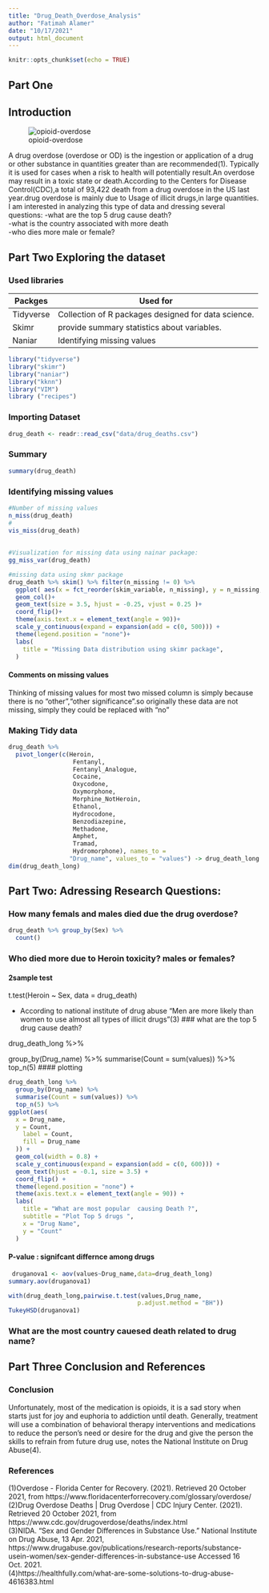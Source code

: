 ```yaml
---
title: "Drug_Death_Overdose_Analysis"
author: "Fatimah Alamer"
date: "10/17/2021"
output: html_document
---
```


```r
knitr::opts_chunk$set(echo = TRUE)
```



## **Part One** 
## Introduction
![opioid-overdose](opioid-overdose.jpg)  

 A drug overdose (overdose or OD) is the ingestion or application of a drug or other substance in quantities greater than are recommended(1). Typically it is used for cases when a risk to health will potentially result.An overdose may result in a toxic state or death.According to the Centers for Disease Control(CDC),a total of 93,422 death from a drug overdose in the US last year.drug overdose is mainly due to Usage of illicit drugs,in large quantities.
 I am interested in analyzing this type of data and dressing several  questions:
  -what are the top 5 drug cause death?  
  -what is the country associated with more death  
  -who dies more male or female?   


## **Part Two** Exploring the dataset

### Used  libraries 
Packges   | Used for 
--------  | --------
Tidyverse | Collection of R packages designed for data science.
Skimr     | provide summary statistics about variables.
Naniar    | Identifying missing values 

```r

library("tidyverse")
library("skimr")
library("naniar")
library("kknn")
library("VIM")
library ("recipes")

```

### Importing Dataset
```r
drug_death <- readr::read_csv("data/drug_deaths.csv")
```

### Summary
```r
summary(drug_death)
```

### Identifying missing values

```r
#Number of missing values
n_miss(drug_death)
#
vis_miss(drug_death)
  
 
#Visualization for missing data using nainar package:
gg_miss_var(drug_death)

#missing data using skmr package
drug_death %>% skim() %>% filter(n_missing != 0) %>% 
  ggplot( aes(x = fct_reorder(skim_variable, n_missing), y = n_missing, fill = skim_variable, label = n_missing))+
  geom_col()+
  geom_text(size = 3.5, hjust = -0.25, vjust = 0.25 )+
  coord_flip()+
  theme(axis.text.x = element_text(angle = 90))+
  scale_y_continuous(expand = expansion(add = c(0, 500))) +
  theme(legend.position = "none")+
  labs(
    title = "Missing Data distribution using skimr package",
  )
```  

#### Comments on missing values 
Thinking of missing values for most two missed column is simply because there is no "other","other significance".so originally these data are not missing, simply they could be replaced with "no"  



### Making Tidy data
```r
drug_death %>% 
  pivot_longer(c(Heroin,
                  Fentanyl,
                  Fentanyl_Analogue,
                  Cocaine,
                  Oxycodone,
                  Oxymorphone,
                  Morphine_NotHeroin,
                  Ethanol,
                  Hydrocodone,
                  Benzodiazepine,
                  Methadone,
                  Amphet,
                  Tramad,
                  Hydromorphone), names_to = 
                 "Drug_name", values_to = "values") -> drug_death_long
dim(drug_death_long)
```


## **Part Two**: Adressing Research Questions:

### How many femals and males died due the drug overdose?

```r
drug_death %>% group_by(Sex) %>% 
  count()
```

### Who died more due to Heroin toxicity? males or females?

#### 2sample test
t.test(Heroin ~ Sex, data = drug_death)

- According to national institute of drug abuse "Men are more likely than women to use almost all types of illicit drugs"(3)
### what are the top 5 drug cause death?

drug_death_long %>%
 
  group_by(Drug_name) %>%
  summarise(Count = sum(values)) %>%
  top_n(5) 
 #### plotting
```r
drug_death_long %>%
  group_by(Drug_name) %>%
  summarise(Count = sum(values)) %>%
  top_n(5) %>%
ggplot(aes(
  x = Drug_name,
  y = Count,
    label = Count,
    fill = Drug_name
  )) +
  geom_col(width = 0.8) +
  scale_y_continuous(expand = expansion(add = c(0, 600))) +
  geom_text(hjust = -0.1, size = 3.5) +
  coord_flip() +
  theme(legend.position = "none") +
  theme(axis.text.x = element_text(angle = 90)) +
  labs(
    title = "What are most popular  causing Death ?",
    subtitle = "Plot Top 5 drugs ",
    x = "Drug Name",
    y = "Count"
  )
```
 



#### P-value : signifcant differnce among drugs 
```r
 druganova1 <- aov(values~Drug_name,data=drug_death_long)
summary.aov(druganova1)

with(drug_death_long,pairwise.t.test(values,Drug_name, 
                                    p.adjust.method = "BH"))
TukeyHSD(druganova1)
```



### What are the most country cauesed death related to drug name?


 
## **Part Three** Conclusion and References 
### Conclusion
 Unfortunately, most of the medication is opioids, it is a sad story when starts just for joy and euphoria to addiction until death. 
Generally, treatment will use a combination of behavioral therapy interventions and medications to reduce the person's need or desire for the drug and give the person the skills to refrain from future drug use, notes the National Institute on Drug Abuse(4).

### References

(1)Overdose - Florida Center for Recovery. (2021). Retrieved 20 October 2021, from https://www.floridacenterforrecovery.com/glossary/overdose/  
(2)Drug Overdose Deaths | Drug Overdose | CDC Injury Center. (2021). Retrieved 20 October 2021, from https://www.cdc.gov/drugoverdose/deaths/index.html  
(3)NIDA. "Sex and Gender Differences in Substance Use." National Institute on Drug Abuse, 13 Apr. 2021, https://www.drugabuse.gov/publications/research-reports/substance-usein-women/sex-gender-differences-in-substance-use Accessed 16 Oct. 2021.  
(4)https://healthfully.com/what-are-some-solutions-to-drug-abuse-4616383.html  
